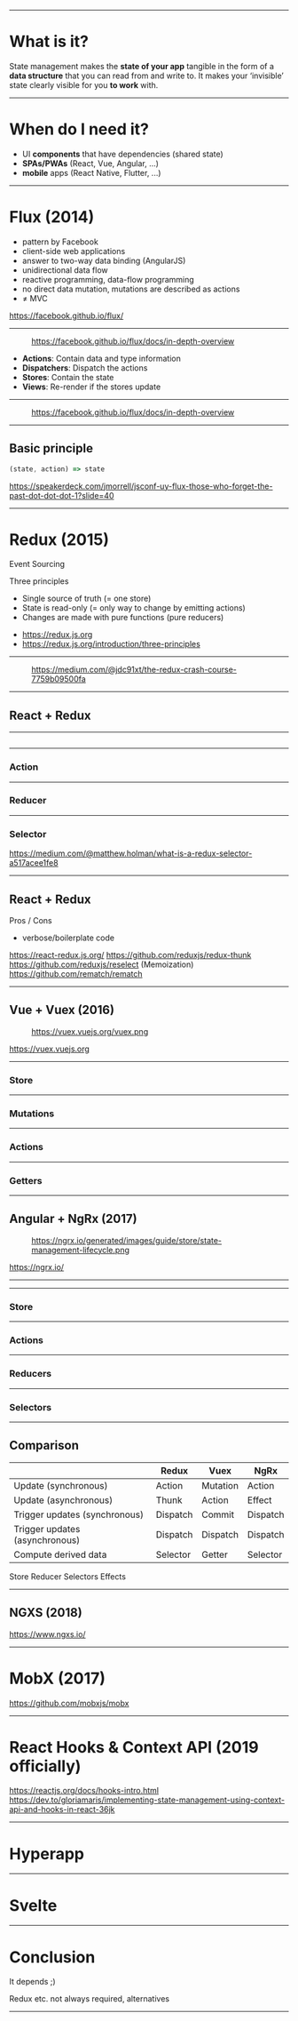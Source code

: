 
<Title>JavaScript state management</Title>

---

# What is it?

<Quote author="Raquel Moss" url="https://egghead.io/articles/what-is-state-why-do-i-need-to-manage-it">
State management makes the <strong>state of your app</strong> tangible in the form of a <strong>data structure</strong> that you can read from and write to. It makes your ‘invisible’ state clearly visible for you <strong>to work</strong> with.
</Quote>

---

# When do I need it?

- UI **components** that have dependencies (shared state)
- **SPAs/PWAs** (React, Vue, Angular, ...)
- **mobile** apps (React Native, Flutter, ...)


---

# Flux (2014)

- pattern by Facebook
- client-side web applications
- answer to two-way data binding (AngularJS)
- unidirectional data flow
- reactive programming, data-flow programming
- no direct data mutation, mutations are described as actions
- ≠ MVC

<Footnotes>
    <a href="https://facebook.github.io/flux/">https://facebook.github.io/flux/</a>
</Footnotes>

---

<Figure src="https://facebook.github.io/flux/img/overview/flux-simple-f8-diagram-1300w.png" alt="Basic Flux Structure">
    <a href="https://facebook.github.io/flux/docs/in-depth-overview">https://facebook.github.io/flux/docs/in-depth-overview</a>
</Figure>


- **Actions**: Contain data and type information
- **Dispatchers**: Dispatch the actions
- **Stores**: Contain the state
- **Views**: Re-render if the stores update

---

<Figure src="https://facebook.github.io/flux/img/overview/flux-simple-f8-diagram-explained-1300w.png" alt="Detailed Flux flow">
    <a href="https://facebook.github.io/flux/docs/in-depth-overview">https://facebook.github.io/flux/docs/in-depth-overview</a>
</Figure>

---

## Basic principle

```javascript
(state, action) => state
```

<Footnotes>
    <a href="https://speakerdeck.com/jmorrell/jsconf-uy-flux-those-who-forget-the-past-dot-dot-dot-1?slide=40">https://speakerdeck.com/jmorrell/jsconf-uy-flux-those-who-forget-the-past-dot-dot-dot-1?slide=40</a>
</Footnotes>

---

# Redux (2015)

Event Sourcing

Three principles
- Single source of truth (= one store)
- State is read-only (= only way to change by emitting actions)
- Changes are made with pure functions (pure reducers)

<Footnotes>
    <ul>
        <li><a href="https://redux.js.org/">https://redux.js.org</a></li>
        <li><a href="https://redux.js.org/introduction/three-principles">https://redux.js.org/introduction/three-principles</a></li>
    </ul>
</Footnotes>

---

<Figure src="https://miro.medium.com/max/1572/1*f0yed8d3cHXd615cV1oBKw.png" alt="Redux flow">
    <a href="https://medium.com/@jdc91xt/the-redux-crash-course-7759b09500fa">https://medium.com/@jdc91xt/the-redux-crash-course-7759b09500fa</a>
</Figure>

---

## React + Redux

<Stackblitz id="uum-react-redux-example"></Stackblitz>

---

<CodeSurfer>

  ```js 1:5 file=./redux-react/store.js title="Store" 
  ```

</CodeSurfer>

---

### Action

---

### Reducer

---

### Selector

https://medium.com/@matthew.holman/what-is-a-redux-selector-a517acee1fe8

---

## React + Redux

Pros / Cons

- verbose/boilerplate code

https://react-redux.js.org/
https://github.com/reduxjs/redux-thunk
https://github.com/reduxjs/reselect (Memoization)
https://github.com/rematch/rematch

---

## Vue + Vuex (2016)

<Figure src="https://vuex.vuejs.org/vuex.png" alt="Vuex architecture">
    <a href="https://vuex.vuejs.org/vuex.png">https://vuex.vuejs.org/vuex.png</a>
</Figure>

<Footnotes>
    <a href="https://vuex.vuejs.org">https://vuex.vuejs.org</a>
</Footnotes>



---

### Store

---

### Mutations

---

### Actions

---

### Getters

---

## Angular + NgRx (2017)

<Figure src="https://ngrx.io/generated/images/guide/store/state-management-lifecycle.png" alt="NgRx lifecycle">
    <a href="https://ngrx.io/generated/images/guide/store/state-management-lifecycle.png">https://ngrx.io/generated/images/guide/store/state-management-lifecycle.png</a>
</Figure>

<Footnotes>
    <a href="https://ngrx.io/">https://ngrx.io/</a>
</Footnotes>

---

<Stackblitz id="uum-angular-ngrx-example"></Stackblitz>

---

### Store

---

### Actions

---

### Reducers

---

### Selectors

---

## Comparison

|                                     | Redux    | Vuex     | NgRx     |
| ----------------------------------  | -------- | -------- | -------- |
| Update (synchronous)                | Action   | Mutation | Action   | 
| Update (asynchronous)               | Thunk    | Action   | Effect   |
| Trigger updates (synchronous)       | Dispatch | Commit   | Dispatch |
| Trigger updates (asynchronous)      | Dispatch | Dispatch | Dispatch |
| Compute derived data                | Selector | Getter   | Selector |

Store
Reducer
Selectors
Effects



---

## NGXS (2018)

https://www.ngxs.io/

---

# MobX (2017)

https://github.com/mobxjs/mobx

---

# React Hooks & Context API (2019 officially)

https://reactjs.org/docs/hooks-intro.html
https://dev.to/gloriamaris/implementing-state-management-using-context-api-and-hooks-in-react-36jk

---

# Hyperapp

---

# Svelte

---

# Conclusion

It depends ;)

Redux etc. not always required, alternatives

---